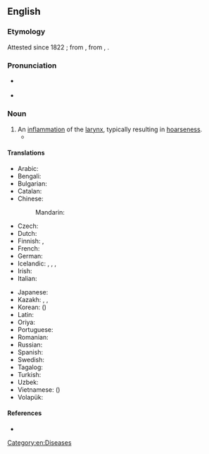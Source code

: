 ==English==
{{wikipedia}}

===Etymology===
Attested since 1822 {{C.E.}}; from {{etyl|la|en}} {{m|la|larynx}}, from {{etyl|grc|en}} {{m|grc|λάρυγξ}}, {{suffix|en||itis}}.

===Pronunciation===
* {{a|US}} {{IPA|en|/læɹɪnˈdʒajtɪs/}}
* {{audio|en|LL-Q1860 (eng)-Vealhurl-laryngitis.wav|Audio (Southern England)}}

===Noun===
{{en-noun|-|laryngites}}

# An [[inflammation]] of the [[larynx]], typically resulting in [[hoarseness]].
#* {{quote-book
|en
|year=1960
|author={{w|P. G. Wodehouse}}
|title={{w|Jeeves in the Offing}}
|section=chapter XI
|passage=The moment had come for the honeyed word. I lowered my voice to a confidential murmur, but on her inquiring if I had '''laryngitis''' raised it again.}}

====Translations====
{{trans-top|inflammation of the larynx}}
* Arabic: {{t|ar|اِنْتَهاب الحَنْجَرَة|m}}
* Bengali: {{t|bn|স্বরযন্ত্রের প্রদাহ}}
* Bulgarian: {{t+|bg|ларингит|m}}
* Catalan: {{t|ca|laringitis|f}}
* Chinese:
*: Mandarin: {{t+|cmn|喉炎|tr=hóuyán}}
* Czech: {{t+|cs|laryngitida|f}}
* Dutch: {{t+|nl|keelontsteking|f}}
* Finnish: {{t|fi|[[kurkunpään]] [[tulehdus]]}}, {{t+|fi|laryngiitti}}
* French: {{t+|fr|laryngite}}
* German: {{t+|de|Kehlkopfentzündung|f}}
* Icelandic: {{t|is|barkakýlisbólga|f}}, {{t|is|barkakýliskvef|n}}, {{t|is|raddbandakvef|n}}, {{t|is|barkabólga|f}}
* Irish: {{t|ga|laraingíteas|m}}
* Italian: {{t+|it|laringite|f}}
{{trans-mid}}
* Japanese: {{t|ja|喉頭炎|tr=[[こうとうえん]], [[koutouen]]|sc=Jpan}}
* Kazakh: {{t|kk|көмейдің қабынуы}}, {{t|kk|көмекейдің қабынуы}}, {{t|kk|ларингит}}
* Korean: {{t+|ko|후두염|sc=Kore}} ({{t+|ko|喉頭炎}})
* Latin: {{t|la|laryngitis|f}}
* Oriya: {{t|or|ଲାରିଞ୍ଜାଇଟିସ}}
* Portuguese: {{t+|pt|laringite|f}}
* Romanian: {{t+|ro|laringită|f}}
* Russian: {{t+|ru|ларинги́т|m}}
* Spanish: {{t+|es|laringitis|f}}
* Swedish: {{t+|sv|laryngit}}
* Tagalog: {{t|tl|magantatagukan}}
* Turkish: {{t|tr|gırtlak yangısı}}
* Uzbek: {{t+|uz|laringit}}
* Vietnamese: {{t|vi|viêm thanh quản}} ({{t|vi|[[炎]][[聲管]]}})
* Volapük: {{t|vo|larinaflamat}}
{{trans-bottom}}

====References====
* {{R:Online Etymology Dictionary}}

[[Category:en:Diseases]]